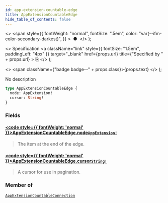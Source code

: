 ```yaml
---
id: app-extension-countable-edge
title: AppExtensionCountableEdge
hide_table_of_contents: false
---
```


  <>
    <span
      style={{
        fontWeight: "normal",
        fontSize: ".5em",
        color: "var(--ifm-color-secondary-darkest)",
      }}
    >
      &nbsp;●&nbsp;
    </span>
  </>
);

  <>
    Specification
    <a
      className="link"
      style={{ fontSize: "1.5em", paddingLeft: "4px" }}
      target="\_blank"
      href={props.url}
      title={"Specified by " + props.url}
    >
      ⎘
    </a>
  </>
);

  <>
    <span className={"badge badge--" + props.class}>{props.text}</span>
  </>
);

No description

```graphql
type AppExtensionCountableEdge {
  node: AppExtension!
  cursor: String!
}
```

### Fields

#### [<code style={{ fontWeight: 'normal' }}>AppExtensionCountableEdge.<b>node</b></code>](#)<Bullet />[`AppExtension!`](../../../api-reference/apps/objects/app-extension) <Badge class="secondary" text="non-null"/> <Badge class="secondary" text="object"/> <Badge class="secondary" text="apps"/>

> The item at the end of the edge.

#### [<code style={{ fontWeight: 'normal' }}>AppExtensionCountableEdge.<b>cursor</b></code>](#)<Bullet />[`String!`](../../../api-reference/miscellaneous/scalars/string) <Badge class="secondary" text="non-null"/> <Badge class="secondary" text="scalar"/> <Badge class="secondary" text="miscellaneous"/>

> A cursor for use in pagination.

### Member of

[`AppExtensionCountableConnection`](../../../api-reference/apps/objects/app-extension-countable-connection) <Badge class="secondary" text="object"/>
